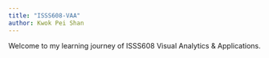 ```yaml
---
title: "ISSS608-VAA"
author: Kwok Pei Shan
---
```


Welcome to my learning journey of ISSS608 Visual Analytics & Applications.
